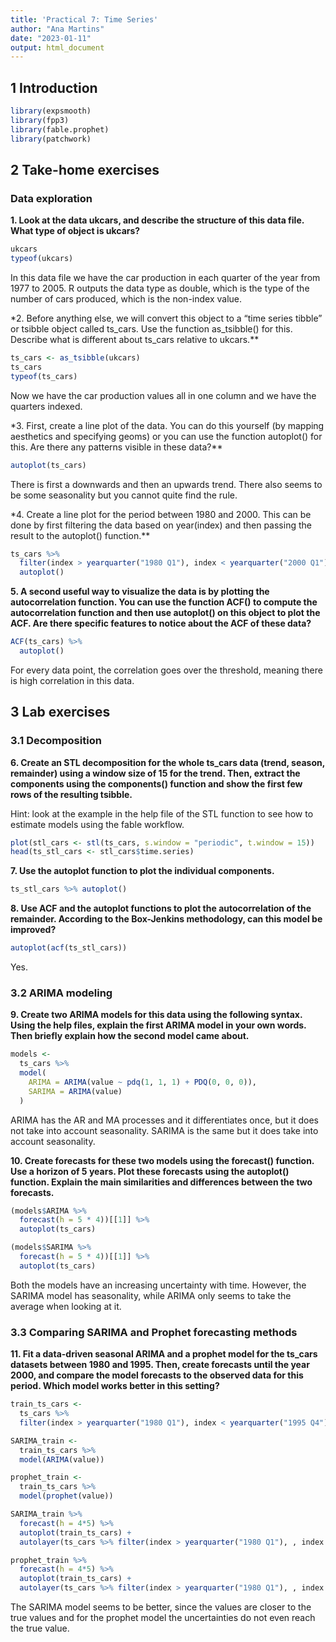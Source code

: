 ```yaml
---
title: 'Practical 7: Time Series'
author: "Ana Martins"
date: "2023-01-11"
output: html_document
---
```


## 1 Introduction

```r
library(expsmooth)
library(fpp3)
library(fable.prophet)
library(patchwork)
```

## 2 Take-home exercises

### Data exploration

**1. Look at the data ukcars, and describe the structure of this data file. What type of object is ukcars?**

```r
ukcars
typeof(ukcars)
```

In this data file we have the car production in each quarter of the year from 1977 to 2005. R outputs the data type as double, which is the type of the number of cars produced, which is the non-index value.

*2. Before anything else, we will convert this object to a “time series tibble” or tsibble object called ts_cars. Use the function as_tsibble() for this. Describe what is different about ts_cars relative to ukcars.**

```r
ts_cars <- as_tsibble(ukcars)
ts_cars
typeof(ts_cars)
```

Now we have the car production values all in one column and we have the quarters indexed.

*3. First, create a line plot of the data. You can do this yourself (by mapping aesthetics and specifying geoms) or you can use the function autoplot() for this. Are there any patterns visible in these data?**

```r
autoplot(ts_cars)
```

There is first a downwards and then an upwards trend. There also seems to be some seasonality but you cannot quite find the rule.

*4. Create a line plot for the period between 1980 and 2000. This can be done by first filtering the data based on year(index) and then passing the result to the autoplot() function.**

```r
ts_cars %>% 
  filter(index > yearquarter("1980 Q1"), index < yearquarter("2000 Q1")) %>% 
  autoplot()
```


**5. A second useful way to visualize the data is by plotting the autocorrelation function. You can use the function ACF() to compute the autocorrelation function and then use autoplot() on this object to plot the ACF. Are there specific features to notice about the ACF of these data?**

```r
ACF(ts_cars) %>% 
  autoplot()
```

For every data point, the correlation goes over the threshold, meaning there is high correlation in this data.

## 3 Lab exercises

### 3.1 Decomposition

**6. Create an STL decomposition for the whole ts_cars data (trend, season, remainder) using a window size of 15 for the trend. Then, extract the components using the components() function and show the first few rows of the resulting tsibble.**

Hint: look at the example in the help file of the STL function to see how to estimate models using the fable workflow.

```r
plot(stl_cars <- stl(ts_cars, s.window = "periodic", t.window = 15))
head(ts_stl_cars <- stl_cars$time.series)
```

**7. Use the autoplot function to plot the individual components.**

```r
ts_stl_cars %>% autoplot()
```

**8. Use ACF and the autoplot functions to plot the autocorrelation of the remainder. According to the Box-Jenkins methodology, can this model be improved?**

```r
autoplot(acf(ts_stl_cars))
```

Yes.

### 3.2 ARIMA modeling

**9. Create two ARIMA models for this data using the following syntax. Using the help files, explain the first ARIMA model in your own words. Then briefly explain how the second model came about.**

```r
models <- 
  ts_cars %>%
  model(
    ARIMA = ARIMA(value ~ pdq(1, 1, 1) + PDQ(0, 0, 0)),
    SARIMA = ARIMA(value)
  )
```

ARIMA has the AR and MA processes and it differentiates once, but it does not take into account seasonality. SARIMA is the same but it does take into account seasonality.

**10. Create forecasts for these two models using the forecast() function. Use a horizon of 5 years. Plot these forecasts using the autoplot() function. Explain the main similarities and differences between the two forecasts.**

```r
(models$ARIMA %>%
  forecast(h = 5 * 4))[[1]] %>% 
  autoplot(ts_cars)

(models$SARIMA %>%
  forecast(h = 5 * 4))[[1]] %>% 
  autoplot(ts_cars)
```

Both the models have an increasing uncertainty with time. However, the SARIMA model has seasonality, while ARIMA only seems to take the average when looking at it.

### 3.3 Comparing SARIMA and Prophet forecasting methods

**11. Fit a data-driven seasonal ARIMA and a prophet model for the ts_cars datasets between 1980 and 1995. Then, create forecasts until the year 2000, and compare the model forecasts to the observed data for this period. Which model works better in this setting?**

```r
train_ts_cars <-
  ts_cars %>% 
  filter(index > yearquarter("1980 Q1"), index < yearquarter("1995 Q4"))

SARIMA_train <-
  train_ts_cars %>% 
  model(ARIMA(value))

prophet_train <-
  train_ts_cars %>% 
  model(prophet(value))

SARIMA_train %>% 
  forecast(h = 4*5) %>% 
  autoplot(train_ts_cars) +
  autolayer(ts_cars %>% filter(index > yearquarter("1980 Q1"), , index < yearquarter("2000 Q4")))

prophet_train %>% 
  forecast(h = 4*5) %>% 
  autoplot(train_ts_cars) +
  autolayer(ts_cars %>% filter(index > yearquarter("1980 Q1"), , index < yearquarter("2000 Q4")))
```

The SARIMA model seems to be better, since the values are closer to the true values and for the prophet model the uncertainties do not even reach the true value.